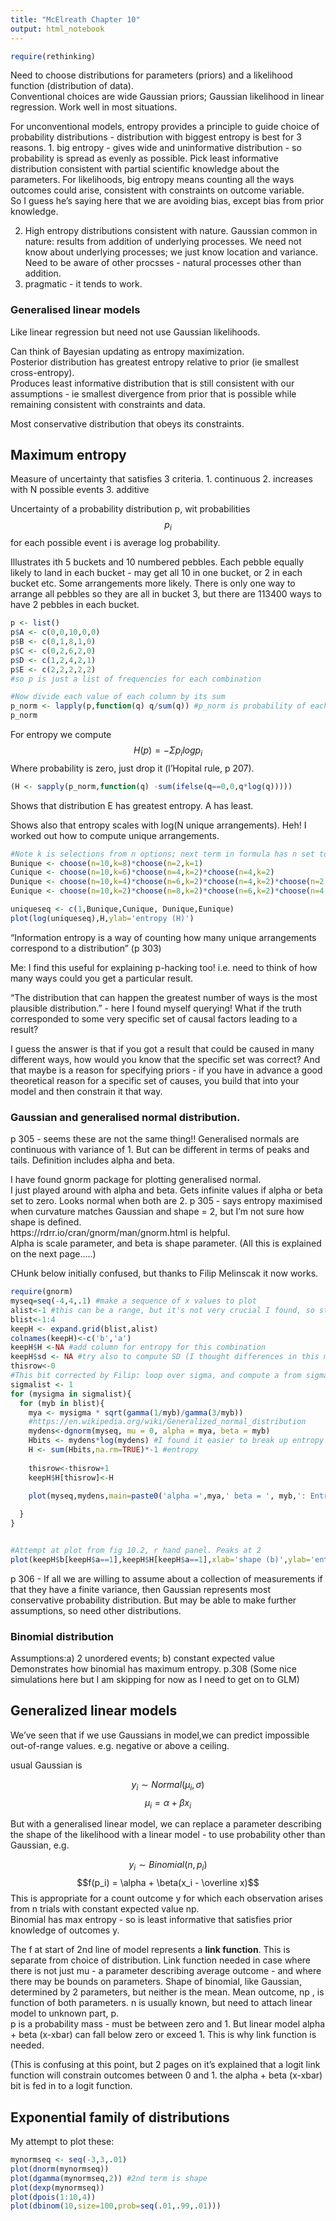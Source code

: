 ```yaml
---
title: "McElreath Chapter 10"
output: html_notebook
---
```


```r
require(rethinking)

```

Need to choose distributions for parameters (priors) and a likelihood function (distribution of data).  
Conventional choices are wide Gaussian priors; Gaussian likelihood in linear regression.
Work well in most situations.

For unconventional models, entropy provides a principle to guide choice of probability distributions - distribution with biggest entropy is best for 3 reasons.
1. big entropy - gives wide and uninformative distribution - so probability is spread as evenly as possible. Pick least informative distribution consistent with partial scientific knowledge about the parameters. 
For likelihoods, big entropy means counting all the ways outcomes could arise, consistent with constraints on outcome variable.  
So I guess he's saying here that we are avoiding bias, except bias from prior knowledge.  

2. High entropy distributions consistent with nature.  Gaussian common in nature: results from addition of underlying processes. We need not know about underlying processes; we just know location and variance. Need to be aware of other procsses - natural processes other than addition.  
3. pragmatic - it tends to work. 

### Generalised linear models
Like linear regression but need not use Gaussian likelihoods.  

Can think of Bayesian updating as entropy maximization.  
Posterior distribution has greatest entropy relative to prior (ie smallest cross-entropy).  
Produces least informative distribution that is still consistent with our assumptions - ie smallest divergence from prior that is possible while remaining consistent with constraints and data.  

Most conservative distribution that obeys its constraints.

## Maximum entropy 
Measure of uncertainty that satisfies 3 criteria.
1. continuous
2. increases with N possible events
3. additive

Uncertainty of a probability distribution p, wit probabilities $$p_i$$ for each possible event i is average log probability.  

Illustrates ith 5 buckets and 10 numbered pebbles. Each pebble equally likely to land in each bucket - may get all 10 in one bucket, or 2 in each bucket etc.
Some arrangements more likely. There is only one way to arrange all pebbles so they are all in bucket 3, but there are 113400 ways to have 2 pebbles in each bucket.

```r
p <- list()
p$A <- c(0,0,10,0,0)
p$B <- c(0,1,8,1,0)
p$C <- c(0,2,6,2,0)
p$D <- c(1,2,4,2,1)
p$E <- c(2,2,2,2,2)
#so p is just a list of frequencies for each combination

#Now divide each value of each column by its sum
p_norm <- lapply(p,function(q) q/sum(q)) #p_norm is probability of each outcome in a combination
p_norm
```
For entropy we compute 
$$H(p) = -\Sigma p_i log p_i$$
Where probability is zero, just drop it (l'Hopital rule, p 207).  

```r
(H <- sapply(p_norm,function(q) -sum(ifelse(q==0,0,q*log(q)))))

```

Shows that distribution E has greatest entropy. A has least.

Shows also that entropy scales with log(N unique arrangements). 
Heh! I worked out how to compute unique arrangements.

```r
#Note k is selections from n options; next term in formula has n set to remaining choices, ie n-k from previous term
Bunique <- choose(n=10,k=8)*choose(n=2,k=1)
Cunique <- choose(n=10,k=6)*choose(n=4,k=2)*choose(n=4,k=2)
Dunique <- choose(n=10,k=4)*choose(n=6,k=2)*choose(n=4,k=2)*choose(n=2,k=1)
Eunique <- choose(n=10,k=2)*choose(n=8,k=2)*choose(n=6,k=2)*choose(n=4,k=2)

uniqueseq <- c(1,Bunique,Cunique, Dunique,Eunique)
plot(log(uniqueseq),H,ylab='entropy (H)')
```
"Information entropy is a way of counting how many unique arrangements correspond to a distribution"  (p 303)

Me: I find this useful for explaining p-hacking too! 
i.e. need to think of how many ways could you get a particular result.

"The distribution that can happen the greatest number of ways is the most plausible distribution." - here I found myself querying! What if the truth corresponded to some very specific set of causal factors leading to a result?

I guess the answer is that if you got a result that could be caused in many different ways, how would you know that the specific set was correct?
And that maybe is a reason for specifying priors - if you have in advance a good theoretical reason for a specific set of causes, you build that into your model and then constrain it that way.  

### Gaussian and generalised normal distribution. 
p 305 - seems these are not the same thing!!
Generalised normals are continuous with variance of 1. But can be different in terms of peaks and tails. Definition includes alpha and beta.

I have found gnorm package for plotting generalised normal.  
I just played around with alpha and beta. Gets infinite values if alpha or beta set to zero. Looks normal when both are 2.
p 305 - says entropy maximised when curvature matches Gaussian and shape = 2, but I'm not sure how shape is defined.  
https://rdrr.io/cran/gnorm/man/gnorm.html is helpful.  
Alpha is scale parameter, and beta is shape parameter.
(All this is explained on the next page.....)

CHunk below initially confused, but thanks to Filip Melinscak it now works.

```r
require(gnorm)
myseq=seq(-4,4,.1) #make a sequence of x values to plot
alist<-1 #this can be a range, but it's not very crucial I found, so stick to 1
blist<-1:4
keepH <- expand.grid(blist,alist)
colnames(keepH)<-c('b','a')
keepH$H <-NA #add column for entropy for this combination
keepH$sd <- NA #try also to compute SD (I thought differences in this might explain why I was not getting this right)
thisrow<-0
#This bit corrected by Filip: loop over sigma, and compute a from sigma.
sigmalist <- 1  
for (mysigma in sigmalist){
  for (myb in blist){
    mya <- mysigma * sqrt(gamma(1/myb)/gamma(3/myb))
    #https://en.wikipedia.org/wiki/Generalized_normal_distribution
    mydens<-dgnorm(myseq, mu = 0, alpha = mya, beta = myb)
    Hbits <- mydens*log(mydens) #I found it easier to break up entropy calculation this way! Attempt to do in one step created problems. But something is wrong....
    H <- sum(Hbits,na.rm=TRUE)*-1 #entropy
    
    thisrow<-thisrow+1
    keepH$H[thisrow]<-H

    plot(myseq,mydens,main=paste0('alpha =',mya,' beta = ', myb,': Entropy = ',round(H,2)))
    
  }
}


#Attempt at plot from fig 10.2, r hand panel. Peaks at 2
plot(keepH$b[keepH$a==1],keepH$H[keepH$a==1],xlab='shape (b)',ylab='entropy')

```


p 306 - If all we are willing to assume about a collection of measurements if that they have a finite variance, then Gaussian represents most conservative probability distribution.  But may be able to make further assumptions, so need other distributions.

### Binomial distribution
Assumptions:a) 2 unordered events; b) constant expected value
Demonstrates how binomial has maximum entropy. p.308
(Some nice simulations here but I am skipping for now as I need to get on to GLM)  

## Generalized linear models
We've seen that if we use Gaussians in model,we can predict impossible out-of-range values. 
e.g. negative or above a ceiling.  

usual Gaussian is

$$y_i \sim Normal(\mu_i, \sigma)$$
$$\mu_i = \alpha + \beta x_i$$

But with a generalised linear model, we can replace a parameter describing the shape of the likelihood with a linear model - to use probability other than Gaussian, e.g.

$$y_i \sim Binomial(n, p_i)$$
$$f(p_i) = \alpha + \beta(x_i - \overline x)$$
This is appropriate for a count outcome y for which each observation arises from n trials with constant expected value np.  
Binomial has max entropy - so is least informative that satisfies prior knowledge of outcomes y.  

The f at start of 2nd line of model represents a **link function**. This is separate from choice of distribution. 
Link function needed in case where there is not just mu - a parameter describing average outcome - and where there may be bounds on parameters. 
Shape of binomial, like Gaussian, determined by 2 parameters, but neither is the mean. Mean outcome, np , is function of both parameters.  n is usually known, but need to attach linear model to unknown part, p.  
p is a probability mass - must be between zero and 1.
But linear model alpha + beta (x-xbar) can fall below zero or exceed 1. 
This is why link function is needed.  

(This is confusing at this point, but 2 pages on it's explained that a logit link function will constrain outcomes between 0 and 1. the alpha + beta (x-xbar) bit is fed in to a logit function.

## Exponential family of distributions
My attempt to plot these:
```r
mynormseq <- seq(-3,3,.01)
plot(dnorm(mynormseq))
plot(dgamma(mynormseq,2)) #2nd term is shape
plot(dexp(mynormseq))
plot(dpois(1:10,4))
plot(dbinom(10,size=100,prob=seq(.01,.99,.01)))
```



